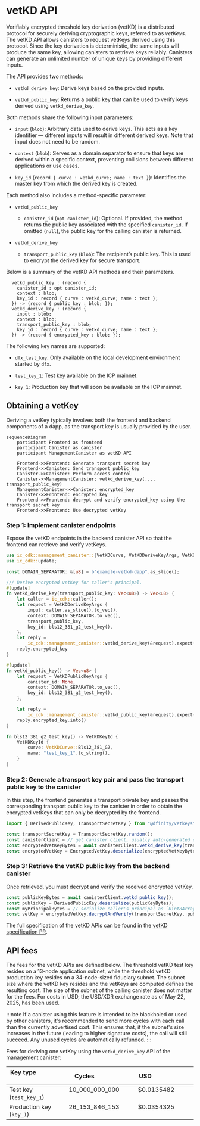 
# vetKD API

Verifiably encrypted threshold key derivation (vetKD) is a distributed protocol for securely deriving cryptographic keys, referred to as  _vetKeys_. 
The vetKD API allows canisters to request vetKeys derived using this protocol. Since the key derivation is deterministic, the same inputs will produce the same key, allowing canisters to retrieve keys reliably. Canisters can generate an unlimited number of unique keys by providing different inputs. 

The API provides two methods:

- `vetkd_derive_key`: Derive keys based on the provided inputs.

- `vetkd_public_key`: Returns a public key that can be used to verify keys derived using `vetkd_derive_key`.

Both methods share the following input parameters:

- `input` (`blob`): Arbitrary data used to derive keys. This acts as a key identifier &mdash; different inputs will result in different derived keys. Note that input does not need to be random.

- `context` (`blob`): Serves as a domain separator to ensure that keys are derived within a specific context, preventing collisions between different applications or use cases.

- `key_id` (`record { curve : vetkd_curve; name : text }`): Identifies the master key from which the derived key is created.

Each method also includes a method-specific parameter:

- `vetkd_public_key`
  - `canister_id` (`opt canister_id`): Optional. If provided, the method returns the public key associated with the specified `canister_id`. If omitted (`null`), the public key for the calling canister is returned.

- `vetkd_derive_key`
  - `transport_public_key` (`blob`): The recipient’s public key. This is used to encrypt the derived key for secure transport.

Below is a summary of the vetKD API methods and their parameters.

```candid
  vetkd_public_key : (record {
    canister_id : opt canister_id;
    context : blob;
    key_id : record { curve : vetkd_curve; name : text };
  }) -> (record { public_key : blob; });
  vetkd_derive_key : (record {
    input : blob;
    context : blob;
    transport_public_key : blob;
    key_id : record { curve : vetkd_curve; name : text };
  }) -> (record { encrypted_key : blob; });
```

The following key names are supported:

- `dfx_test_key`: Only available on the local development environment started by `dfx`.

- `test_key_1`: Test key available on the ICP mainnet.

- `key_1`:  Production key that will soon be available on the ICP mainnet.

## Obtaining a vetKey

Deriving a vetKey typically involves both the frontend and backend components of a dapp, as the transport key is usually provided by the user.

```mermaid
sequenceDiagram
    participant Frontend as frontend
    participant Canister as canister
    participant ManagementCanister as vetKD API

    Frontend->>Frontend: Generate transport secret key
    Frontend->>Canister: Send transport public key
    Canister->>Canister: Perform access control
    Canister->>ManagementCanister: vetkd_derive_key(..., transport_public_key)
    ManagementCanister->>Canister: encrypted_key
    Canister->>Frontend: encrypted_key
    Frontend->>Frontend: decrypt and verify encrypted_key using the transport secret key
    Frontend->>Frontend: Use decrypted vetKey
```

### Step 1: Implement canister endpoints

Expose the vetKD endpoints in the backend canister API so that the frontend can retrieve and verify vetKeys.

<AdornedTabs groupId="languages">
<TabItem value="rust" label="Rust" default>

```rust
use ic_cdk::management_canister::{VetKDCurve, VetKDDeriveKeyArgs, VetKDKeyId, VetKDPublicKeyArgs};
use ic_cdk::update;

const DOMAIN_SEPARATOR: &[u8] = b"example-vetkd-dapp".as_slice();

/// Derive encrypted vetKey for caller's principal.
#[update]
fn vetkd_derive_key(transport_public_key: Vec<u8>) -> Vec<u8> {
    let caller = ic_cdk::caller();
    let request = VetKDDeriveKeyArgs {
        input: caller.as_slice().to_vec(),
        context: DOMAIN_SEPARATOR.to_vec(),
        transport_public_key,
        key_id: bls12_381_g2_test_key(),
    };
    let reply =
        ic_cdk::management_canister::vetkd_derive_key(&request).expect("failed to derive key");
    reply.encrypted_key
}

#[update]
fn vetkd_public_key() -> Vec<u8> {
    let request = VetKDPublicKeyArgs {
        canister_id: None,
        context: DOMAIN_SEPARATOR.to_vec(),
        key_id: bls12_381_g2_test_key(),
    };

    let reply =
        ic_cdk::management_canister::vetkd_public_key(&request).expect("failed to derive key");
    reply.encrypted_key.into()
}

fn bls12_381_g2_test_key() -> VetKDKeyId {
    VetKDKeyId {
        curve: VetKDCurve::Bls12_381_G2,
        name: "test_key_1".to_string(),
    }
}
```

</TabItem>
</AdornedTabs>


### Step 2: Generate a transport key pair and pass the transport public key to the canister

In this step, the frontend generates a transport private key and passes the corresponding transport public key to the canister in order to obtain the encrypted vetKeys that can only be decrypted by the frontend.

<AdornedTabs groupId="languages">
<TabItem value="ts" label="Typescript" default>

```ts
import { DerivedPublicKey, TransportSecretKey } from "@dfinity/vetkeys";

const transportSecretKey = TransportSecretKey.random();
const canisterClient = // get canister client, usually auto-generated code from canister's candid interface
const encryptedVetKeyBytes = await canisterClient.vetkd_derive_key(transportSecretKey.publicKeyBytes());
const encryptedVetKey = EncryptedVetKey.deserialize(encryptedVetKeyBytes);
```

</TabItem>
</AdornedTabs>

### Step 3: Retrieve the vetKD public key from the backend canister

Once retrieved, you must decrypt and verify the received encrypted vetKey.

<AdornedTabs groupId="languages">
<TabItem value="ts" label="Typescript" default>

```ts
const publicKeyBytes = await canisterClient.vetkd_public_key();
const publicKey = DerivedPublicKey.deserialize(publicKeyBytes);
const myPrincipalBytes = // serialize caller's principal as `Uint8Array`
const vetKey = encryptedVetKey.decryptAndVerify(transportSecretKey, publicKey, myPrincipalBytes);
```

</TabItem>
</AdornedTabs>

The full specification of the vetKD APIs can be found in the [vetKD specification PR](https://github.com/dfinity/portal/pull/3763).

## API fees

The fees for the vetKD APIs are defined below. The threshold vetKD test key resides on a 13-node application subnet, while the threshold vetKD production key resides on a 34-node-sized fiduciary subnet. The subnet size where the vetKD key resides and the vetKeys are computed defines the resulting cost. The size of the subnet of the calling canister does not matter for the fees. For costs in USD, the USD/XDR exchange rate as of May 22, 2025, has been used.

:::note
If a canister using this feature is intended to be blackholed or used by other canisters, it's recommended to send more cycles with each call than the currently advertised cost. This ensures that, if the subnet's size increases in the future (leading to higher signature costs), the call will still succeed. Any unused cycles are automatically refunded.
:::

Fees for deriving one vetKey using the `vetkd_derive_key` API of the management canister:

| Key type                             | Cycles                      | USD                         |
|--------------------------------------|-----------------------------|-----------------------------|
| Test key (`test_key_1`)              | 10_000_000_000              | $0.0135482                  |
| Production key (`key_1`)             | 26_153_846_153              | $0.0354325                  |

